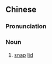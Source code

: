 ==Chinese==
{{zh-forms|s=易拉盖|type=21}}

===Pronunciation===
{{zh-pron
|m=yìlāgài
|cat=n
}}

===Noun===
{{zh-noun}}

# [[snap]] [[lid]]